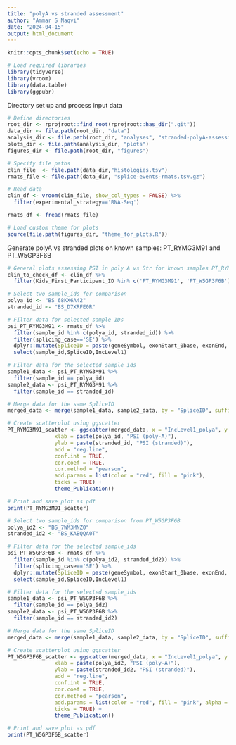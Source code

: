 ```yaml
---
title: "polyA vs stranded assessment"
author: "Ammar S Naqvi"
date: "2024-04-15"
output: html_document
---
```


```r
knitr::opts_chunk$set(echo = TRUE)
```


```r
# Load required libraries
library(tidyverse)
library(vroom)
library(data.table)
library(ggpubr)
```

Directory set up and process input data

```r
# Define directories
root_dir <- rprojroot::find_root(rprojroot::has_dir(".git"))
data_dir <- file.path(root_dir, "data")
analysis_dir <- file.path(root_dir, "analyses", "stranded-polyA-assessment")
plots_dir <- file.path(analysis_dir, "plots")
figures_dir <- file.path(root_dir, "figures")
```

```r
# Specify file paths
clin_file  <- file.path(data_dir,"histologies.tsv")
rmats_file <- file.path(data_dir, "splice-events-rmats.tsv.gz")

# Read data
clin_df <- vroom(clin_file, show_col_types = FALSE) %>% 
  filter(experimental_strategy=='RNA-Seq')

rmats_df <- fread(rmats_file)

# Load custom theme for plots
source(file.path(figures_dir, "theme_for_plots.R"))

```

Generate polyA vs stranded plots on known samples: PT_RYMG3M91 and PT_W5GP3F6B

```r
# General plots assessing PSI in poly A vs Str for known samples PT_RYMG3M91 and PT_W5GP3F6B
clin_to_check_df <- clin_df %>% 
  filter(Kids_First_Participant_ID %in% c('PT_RYMG3M91', 'PT_W5GP3F6B'))

# Select two sample_ids for comparison
polya_id <- "BS_68KX6A42"
stranded_id <- "BS_D7XRFE0R"

# Filter data for selected sample IDs
psi_PT_RYMG3M91 <- rmats_df %>% 
  filter(sample_id %in% c(polya_id, stranded_id)) %>% 
  filter(splicing_case=='SE') %>%
  dplyr::mutate(SpliceID = paste(geneSymbol, exonStart_0base, exonEnd, upstreamES,upstreamEE,downstreamES,downstreamEE, sep = ":")) %>%
  select(sample_id,SpliceID,IncLevel1)

# Filter data for the selected sample_ids
sample1_data <- psi_PT_RYMG3M91 %>%
  filter(sample_id == polya_id)
sample2_data <- psi_PT_RYMG3M91 %>%
  filter(sample_id == stranded_id)

# Merge data for the same SpliceID
merged_data <- merge(sample1_data, sample2_data, by = "SpliceID", suffixes = c("_polya", "_stranded"))

# Create scatterplot using ggscatter
PT_RYMG3M91_scatter <- ggscatter(merged_data, x = "IncLevel1_polya", y = "IncLevel1_stranded", 
               xlab = paste(polya_id, "PSI (poly-A)"),
               ylab = paste(stranded_id, "PSI (stranded)"),
               add = "reg.line", 
               conf.int = TRUE, 
               cor.coef = TRUE, 
               cor.method = "pearson",
               add.params = list(color = "red", fill = "pink"),
               ticks = TRUE) + 
               theme_Publication()

# Print and save plot as pdf
print(PT_RYMG3M91_scatter)
```

```r
# Select two sample_ids for comparison from PT_W5GP3F6B
polya_id2 <- "BS_7WM3MNZ0"
stranded_id2 <- "BS_KABQQA0T"

# Filter data for the selected sample_ids
psi_PT_W5GP3F6B <- rmats_df %>% 
  filter(sample_id %in% c(polya_id2, stranded_id2)) %>% 
  filter(splicing_case=='SE') %>%
  dplyr::mutate(SpliceID = paste(geneSymbol, exonStart_0base, exonEnd, upstreamES,upstreamEE,downstreamES,downstreamEE, sep = ":") ) %>%
  select(sample_id,SpliceID,IncLevel1)

# Filter data for the selected sample_ids
sample1_data <- psi_PT_W5GP3F6B %>%
  filter(sample_id == polya_id2)
sample2_data <- psi_PT_W5GP3F6B %>%
  filter(sample_id == stranded_id2)

# Merge data for the same SpliceID
merged_data <- merge(sample1_data, sample2_data, by = "SpliceID", suffixes = c("_polya", "_stranded"))

# Create scatterplot using ggscatter
PT_W5GP3F6B_scatter <- ggscatter(merged_data, x = "IncLevel1_polya", y = "IncLevel1_stranded", 
               xlab = paste(polya_id2, "PSI (poly-A)"),
               ylab = paste(stranded_id2, "PSI (stranded)"),
               add = "reg.line", 
               conf.int = TRUE, 
               cor.coef = TRUE, 
               cor.method = "pearson",
               add.params = list(color = "red", fill = "pink", alpha = 0.05),
               ticks = TRUE) + 
               theme_Publication()

# Print and save plot as pdf
print(PT_W5GP3F6B_scatter)
```

